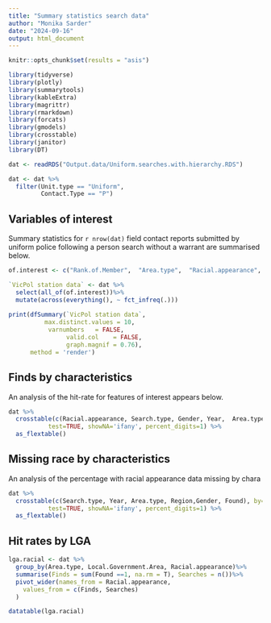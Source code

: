 ```yaml
---
title: "Summary statistics search data"
author: "Monika Sarder"
date: "2024-09-16"
output: html_document
---
```


```r
knitr::opts_chunk$set(results = "asis")

library(tidyverse)
library(plotly)
library(summarytools)
library(kableExtra)
library(magrittr)
library(rmarkdown)
library(forcats)
library(gmodels)
library(crosstable)
library(janitor)
library(DT)

dat <- readRDS("Output.data/Uniform.searches.with.hierarchy.RDS")

dat <- dat %>%
  filter(Unit.type == "Uniform",
         Contact.Type == "P")

```

## Variables of interest

Summary statistics for `r nrow(dat)` field contact reports submitted by uniform police following a person search without a warrant are summarised below.  


```r

of.interest <- c("Rank.of.Member",  "Area.type",  "Racial.appearance", "Gender","Search.type" ,"Found", "Year")

`VicPol station data` <- dat %>%
  select(all_of(of.interest))%>%
  mutate(across(everything(), ~ fct_infreq(.)))
  
print(dfSummary(`VicPol station data`, 
          max.distinct.values = 10, 
           varnumbers   = FALSE, 
                valid.col    = FALSE, 
                graph.magnif = 0.76),
      method = 'render')
```


## Finds by characteristics

An analysis of the hit-rate for features of interest appears below.
```r

dat %>% 
  crosstable(c(Racial.appearance, Search.type, Gender, Year,  Area.type, Region), by=Found, total=TRUE, 
           test=TRUE, showNA='ifany', percent_digits=1) %>% 
  as_flextable()
```

## Missing race by characteristics

An analysis of the percentage with racial appearance data missing by chara

```r

dat %>% 
  crosstable(c(Search.type, Year, Area.type, Region,Gender, Found), by=Racial.missing, total=TRUE, 
           test=TRUE, showNA='ifany', percent_digits=1) %>% 
  as_flextable()
```

## Hit rates by LGA

```r



lga.racial <- dat %>%
  group_by(Area.type, Local.Government.Area, Racial.appearance)%>%
  summarise(Finds = sum(Found ==1, na.rm = T), Searches = n())%>%
  pivot_wider(names_from = Racial.appearance,
    values_from = c(Finds, Searches)
  )

datatable(lga.racial)
```
